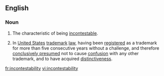 ==English==
===Noun===
{{en-noun|incontestabilities}}
# The characteristic of being [[incontestable]].
# {{legal}} In [[United States]] [[trademark]] [[law]], having been [[registered]] as a trademark for more than five consecutive years without a challenge, and therefore [[conclusively presumed]] not to cause [[confusion]] with any other trademark, and to have acquired [[distinctiveness]].

[[fr:incontestability]]
[[vi:incontestability]]
